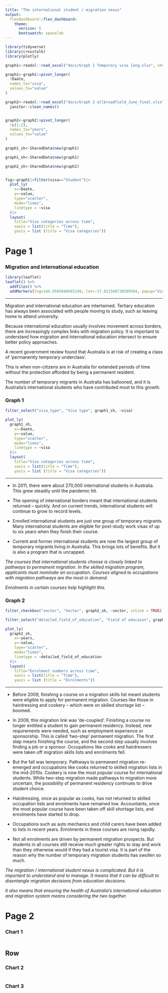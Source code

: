 ```yaml
---
title: "The international student / migration nexus"
output: 
  flexdashboard::flex_dashboard:
    theme:
      version: 5
      bootswatch: spacelab 
---
```



```r
library(tidyverse)
library(crosstalk)
library(plotly)
```

```r

graph1<-readxl::read_excel("docs/Graph 1 Temporary visa long.xlsx", sheet=1)

graph1<-graph1|>pivot_longer(
  !Daate,
  names_to="visa",
  values_to="value"
)

graph2<-readxl::read_excel("docs/Graph 2 allbroadfield_June_final.xlsx", sheet=1)|>
  janitor::clean_names()


graph2<-graph2|>pivot_longer(
  !c(1:2),
  names_to="years",
  values_to="value"
)
  
graph1_sh<-SharedData$new(graph1)

graph1_sh<-SharedData$new(graph1)

graph2_sh<-SharedData$new(graph2)


fig<-graph1|>filter(visa=="Student")|>
  plot_ly(
    x=~Daate,
    y=~value,
    type="scatter",
    mode="lines",
    linetype = ~visa
  )|>
  layout(
    title="Visa categories across time",
    xaxis = list(title = "Time"),
    yaxis = list (title = "Visa categories"))


```


Page 1 {.storyboard}
=====================================  
    
### Migration and international education {data-commentary-width=800}
    
```r
library(leaflet)
leaflet() %>%
  addTiles() %>%
  addMarkers(lng=144.9585046693149, lat=-37.811568730599504, popup="Victoria University") 
```

*** 
Migration and international education are intertwined. Tertiary education has always been associated with people moving to study, such as leaving home to attend university.

Because international education usually involves movement across borders, there are increasingly complex links with migration policy. It is important to understand how migration and international education intersect to ensure better policy approaches.

A recent government review found that Australia is at risk of creating a class of ‘permanently temporary underclass’.

This is when non-citizens are in Australia for extended periods of time without the protection afforded by being a permanent resident.

The number of temporary migrants in Australia has ballooned, and it is Australia’s international students who have contributed most to this growth.

   
### Graph 1 {data-commentary-width=800}

```r
filter_select("visa_type", "Visa type", graph1_sh, ~visa)

plot_ly(
  graph1_sh,
    x=~Daate,
    y=~value,
    type="scatter",
    mode="lines",
    linetype = ~visa
  )|>
  layout(
    title="Visa categories across time",
    xaxis = list(title = "Time"),
    yaxis = list (title = "Visa categories"))
```   
 
***
- In 2011, there were about 270,000 international students in Australia. This grew steadily until the pandemic hit.

- The opening of international borders meant that international students returned – quickly. And on current trends, international students will continue to grow to record levels.

- Enrolled international students are just one group of temporary migrants. Many international students are eligible for post-study work visas of up to six years when they finish their course.

- Current and former international students are now the largest group of temporary migrants living in Australia. This brings lots of benefits. But it is also a program that is uncapped.


*The courses that international students choose is closely linked to pathways to permanent migration. In the skilled migration program, applicants must nominate an occupation. Courses aligned to occupations with migration pathways are the most in demand.*

*Enrolments in certain courses help highlight this.*


### Graph 2 {data-commentary-width=800}
    
```r

filter_checkbox("sector", "Sector", graph2_sh, ~sector, inline = TRUE)

filter_select("detailed_field_of_education", "Field of educaion", graph2_sh, ~detailed_field_of_education)

plot_ly(
  graph2_sh,
    x=~years,
    y=~value,
    type="scatter",
    mode="lines",
    linetype = ~detailed_field_of_education
  )|>
  layout(
    title="Enrolment numbers across time",
    xaxis = list(title = "Time"),
    yaxis = list (title = "Enrolments"))

```

*** 
- Before 2009, finishing a course on a migration skills list meant students were eligible to apply for permanent migration. Courses like those in hairdressing and cookery – which were on skilled shortage list – boomed.

- In 2009, this migration link was ‘de-coupled’. Finishing a course no longer entitled a student to gain permanent residency. Instead, new requirements were needed, such as employment experience or sponsorship. This is called ‘two-step’ permanent migration. The first step means finishing the course, and the second step usually involves finding a job or a sponsor. Occupations like cooks and hairdressers were taken off migration skills lists and enrolments fell.

- But the fall was temporary. Pathways to permanent migration re-emerged and occupations like cooks returned to skilled migration lists in the mid-2010s. Cookery is now the most popular course for international students. While two-step migration made pathways to migration more uncertain, the possibility of permanent residency continues to drive student choice.

- Hairdressing, once as popular as cooks, has not returned to skilled occupation lists and enrolments have remained low. Accountants, once the most popular course have been taken off skill shortage lists, and enrolments have started to drop.

- Occupations such as auto mechanics and child carers have been added to lists in recent years. Enrolments in these courses are rising rapidly.

- Not all enrolments are driven by permanent migration prospects. But students in all courses still receive much greater rights to stay and work than they otherwise would if they had a tourist visa. It is part of the reason why the number of temporary migration students has swollen so much.

*The migration / international student nexus is complicated. But it is important to understand and to manage. It means that it can be difficult to disentangle migration decisions from education decisions.*

*It also means that ensuring the health of Australia’s international education and migration system means considering the two together.*


Page 2 {.storyboard}
=====================================     
   
### Chart 1

```r
```

Row {data-height=400}
-------------------------------------
   
### Chart 2

```r
```   
    
### Chart 3

```r
```
